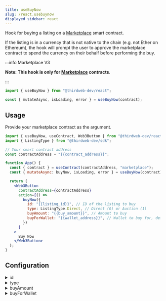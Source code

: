 ```yaml
---
title: useBuyNow
slug: /react.usebuynow
displayed_sidebar: react
---
```



Hook for buying a listing on a [Marketplace](https://thirdweb.com/thirdweb.eth/Marketplace) smart contract.

If the listing is in a currency that is not native to the chain (e.g. not Ether on Ethereum), the hook will prompt the user
to approve the marketplace contract to spend the currency on their behalf before performing the buy.

:::info Marketplace V3

**Note: This hook is only for [Marketplace](https://thirdweb.com/thirdweb.eth/Marketplace) contracts.**

:::

```jsx
import { useBuyNow } from "@thirdweb-dev/react";

const { mutateAsync, isLoading, error } = useBuyNow(contract);
```

## Usage

Provide your marketplace contract as the argument.

```jsx
import { useBuyNow, useContract, Web3Button } from "@thirdweb-dev/react";
import { ListingType } from "@thirdweb-dev/sdk";

// Your smart contract address
const contractAddress = "{{contract_address}}";

function App() {
  const { contract } = useContract(contractAddress, "marketplace");
  const { mutateAsync: buyNow, isLoading, error } = useBuyNow(contract);

  return (
    <Web3Button
      contractAddress={contractAddress}
      action={() =>
        buyNow({
          id: "{{listing_id}}", // ID of the listing to buy
          type: ListingType.Direct, // Direct (0) or Auction (1)
          buyAmount: "{{buy_amount}}", // Amount to buy
          buyForWallet: "{{wallet_address}}", // Wallet to buy for, defaults to current wallet
        })
      }
    >
      Buy Now
    </Web3Button>
  );
}
```

## Configuration

<details>
  <summary>id</summary>
  <div>

### id (required)

The ID of the listing you want to buy.

```jsx
import { useBuyNow, useContract, Web3Button } from "@thirdweb-dev/react";
import { ListingType } from "@thirdweb-dev/sdk";

// Your smart contract address
const contractAddress = "{{contract_address}}";

function App() {
  const { contract } = useContract(contractAddress, "marketplace");
  const { mutateAsync: buyNow, isLoading, error } = useBuyNow(contract);

  return (
    <Web3Button
      contractAddress={contractAddress}
      action={() =>
        buyNow({
          // highlight-start
          id: "{{listing_id}}", // ID of the listing to buy
          // highlight-end
          type: ListingType.Direct, // Direct (0) or Auction (1)
          buyAmount: "{{buy_amount}}",
        })
      }
    >
      Buy Now
    </Web3Button>
  );
}
```

</div>
</details>

<details>
  <summary>type</summary>
  <div>

### type (required)

The type of listing. Either `ListingType.Direct` (0) or `ListingType.Auction` (1).

```jsx
import { useBuyNow, useContract, Web3Button } from "@thirdweb-dev/react";
import { ListingType } from "@thirdweb-dev/sdk";

// Your smart contract address
const contractAddress = "{{contract_address}}";

function App() {
  const { contract } = useContract(contractAddress, "marketplace");
  const { mutateAsync: buyNow, isLoading, error } = useBuyNow(contract);

  return (
    <Web3Button
      contractAddress={contractAddress}
      action={() =>
        buyNow({
          id: "{{listing_id}}",
          // highlight-start
          type: ListingType.Direct, // Direct (0) or Auction (1)
          // highlight-end
          buyAmount: "{{buy_amount}}",
        })
      }
    >
      Buy Now
    </Web3Button>
  );
}
```

</div>
</details>

<details>
  <summary>buyAmount</summary>
  <div>

### buyAmount (required)

The amount of tokens you want to buy from the listing.

Applicable for ERC1155 listings only, should always be `1` for ERC721 listings.

```jsx
import { useBuyNow, useContract, Web3Button } from "@thirdweb-dev/react";
import { ListingType } from "@thirdweb-dev/sdk";

// Your smart contract address
const contractAddress = "{{contract_address}}";

function App() {
  const { contract } = useContract(contractAddress, "marketplace");
  const { mutateAsync: buyNow, isLoading, error } = useBuyNow(contract);

  return (
    <Web3Button
      contractAddress={contractAddress}
      action={() =>
        buyNow({
          id: "{{listing_id}}",
          type: ListingType.Direct, // Direct (0) or Auction (1)
          // highlight-start
          buyAmount: "{{buy_amount}}", // Amount to buy
          // highlight-end
        })
      }
    >
      Buy Now
    </Web3Button>
  );
}
```

</div>
</details>

<details>
  <summary>buyForWallet</summary>
  <div>

### buyForWallet (optional)

Optionally, specify a different wallet address to buy the listing for.

```jsx
import { useBuyNow, useContract, Web3Button } from "@thirdweb-dev/react";
import { ListingType } from "@thirdweb-dev/sdk";

// Your smart contract address
const contractAddress = "{{contract_address}}";

function App() {
  const { contract } = useContract(contractAddress, "marketplace");
  const { mutateAsync: buyNow, isLoading, error } = useBuyNow(contract);

  return (
    <Web3Button
      contractAddress={contractAddress}
      action={() =>
        buyNow({
          id: "{{listing_id}}",
          type: ListingType.Direct, // Direct (0) or Auction (1)
          buyAmount: "{{buy_amount}}",
          // highlight-next-line
          buyForWallet: "{{some_other_wallet_address}}", // Wallet to buy for, defaults to current wallet
        })
      }
    >
      Buy Now
    </Web3Button>
  );
}
```

</div>
</details>
